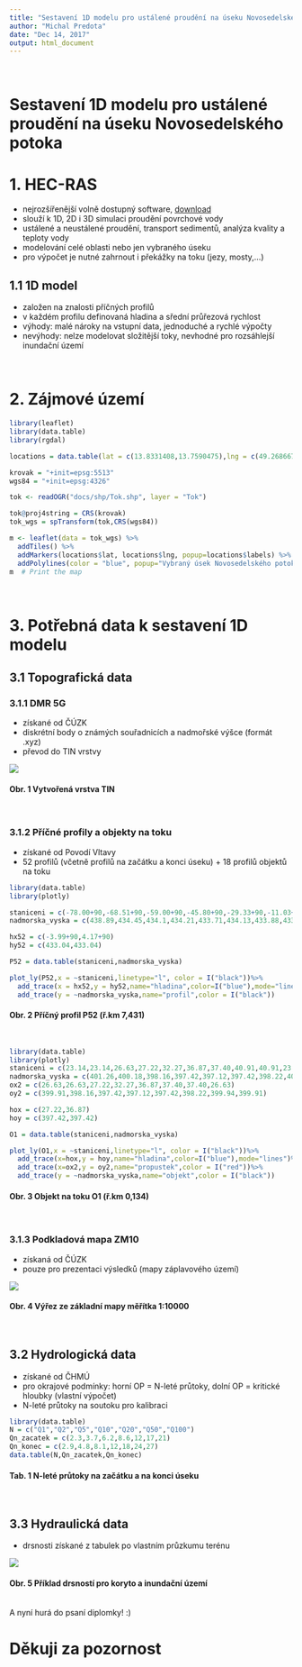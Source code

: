 ```yaml
---
title: "Sestavení 1D modelu pro ustálené proudění na úseku Novosedelského potoka"
author: "Michal Predota"
date: "Dec 14, 2017"
output: html_document
---
```

<br>

# Sestavení 1D modelu pro ustálené proudění na úseku Novosedelského potoka

# 1. HEC-RAS
- nejrozšířenější volně dostupný software, [download](http://www.hec.usace.army.mil/software/hec-ras/downloads.aspx)
- slouží k 1D, 2D i 3D simulaci proudění povrchové vody
- ustálené a neustálené proudění, transport sedimentů, analýza kvality a teploty vody
- modelování celé oblasti nebo jen vybraného úseku
- pro výpočet je nutné zahrnout i překážky na toku (jezy, mosty,...)

## 1.1 1D model
- založen na znalosti příčných profilů
- v každém profilu definovaná hladina a sřední průřezová rychlost
- výhody: malé nároky na vstupní data, jednoduché a rychlé výpočty
- nevýhody: nelze modelovat složitější toky, nevhodné pro rozsáhlejší inundační území

<br>

# 2. Zájmové území

```r
library(leaflet)
library(data.table)
library(rgdal)

locations = data.table(lat = c(13.8331408,13.7590475),lng = c(49.2686678,49.2509808),labels = c("P01 (ř.km 0,030)","P52 (ř.km 7,431)"))

krovak = "+init=epsg:5513"
wgs84 = "+init=epsg:4326"

tok <- readOGR("docs/shp/Tok.shp", layer = "Tok")

tok@proj4string = CRS(krovak)
tok_wgs = spTransform(tok,CRS(wgs84))

m <- leaflet(data = tok_wgs) %>%
  addTiles() %>%
  addMarkers(locations$lat, locations$lng, popup=locations$labels) %>%
  addPolylines(color = "blue", popup="Vybraný úsek Novosedelského potoka")
m  # Print the map

```

<br>

# 3. Potřebná data k sestavení 1D modelu

## 3.1 Topografická data
### 3.1.1 DMR 5G
- získané od ČÚZK
- diskrétní body o známých souřadnicích a nadmořské výšce (formát .xyz)
- převod do TIN vrstvy

![](img/TIN.jpg)

#### Obr. 1 Vytvořená vrstva TIN
<br>

### 3.1.2 Příčné profily a objekty na toku
- získané od Povodí Vltavy
- 52 profilů (včetně profilů na začátku a konci úseku) + 18 profilů objektů na toku

```r
library(data.table)
library(plotly)

staniceni = c(-78.00+90,-68.51+90,-59.00+90,-45.80+90,-29.33+90,-11.03+90,-4.79+90,-3.99+90,-3.48+90,0+90,1.73+90,3.63+90,4.17+90,6.42+90,18.59+90,23.65+90,23.65+90)
nadmorska_vyska = c(438.89,434.45,434.1,434.21,433.71,434.13,433.88,433.04,432.63,432.77,432.64,432.70,433.04,434.07,434.23,435.2,436.2)

hx52 = c(-3.99+90,4.17+90)
hy52 = c(433.04,433.04)

P52 = data.table(staniceni,nadmorska_vyska)

plot_ly(P52,x = ~staniceni,linetype="l", color = I("black"))%>%
  add_trace(x = hx52,y = hy52,name="hladina",color=I("blue"),mode="lines")%>%
  add_trace(y = ~nadmorska_vyska,name="profil",color = I("black"))


```

#### Obr. 2 Příčný profil P52 (ř.km 7,431)
<br>

```r
library(data.table)
library(plotly)
staniceni = c(23.14,23.14,26.63,27.22,32.27,36.87,37.40,40.91,40.91,23.14)
nadmorska_vyska = c(401.26,400.18,398.16,397.42,397.12,397.42,398.22,400.25,401.30,401.26)
ox2 = c(26.63,26.63,27.22,32.27,36.87,37.40,37.40,26.63)
oy2 = c(399.91,398.16,397.42,397.12,397.42,398.22,399.94,399.91)

hox = c(27.22,36.87)
hoy = c(397.42,397.42)

O1 = data.table(staniceni,nadmorska_vyska)

plot_ly(O1,x = ~staniceni,linetype="l", color = I("black"))%>%
  add_trace(x=hox,y = hoy,name="hladina",color=I("blue"),mode="lines")%>%
  add_trace(x=ox2,y = oy2,name="propustek",color = I("red"))%>%
  add_trace(y = ~nadmorska_vyska,name="objekt",color = I("black"))

```

#### Obr. 3 Objekt na toku O1 (ř.km 0,134)

<br>

### 3.1.3 Podkladová mapa ZM10
- získaná od ČÚZK
- pouze pro prezentaci výsledků (mapy záplavového území)

![](img/ZM10.jpg)

#### Obr. 4 Výřez ze základní mapy měřítka 1:10000
<br>

## 3.2 Hydrologická data
- získané od ČHMÚ
- pro okrajové podmínky: horní OP = N-leté průtoky, dolní OP = kritické hloubky (vlastní výpočet)
- N-leté průtoky na soutoku pro kalibraci

```r
library(data.table)
N = c("Q1","Q2","Q5","Q10","Q20","Q50","Q100")
Qn_zacatek = c(2.3,3.7,6.2,8.6,12,17,21)
Qn_konec = c(2.9,4.8,8.1,12,18,24,27)
data.table(N,Qn_zacatek,Qn_konec)

```
#### Tab. 1 N-leté průtoky na začátku a na konci úseku

<br>

## 3.3 Hydraulická data
- drsnosti získané z tabulek po vlastním průzkumu terénu

![](img/drsnosti.jpg)

#### Obr. 5 Příklad drsností pro koryto a inundační území

<br>
A nyní hurá do psaní diplomky! :)
<br>

# Děkuji za pozornost

